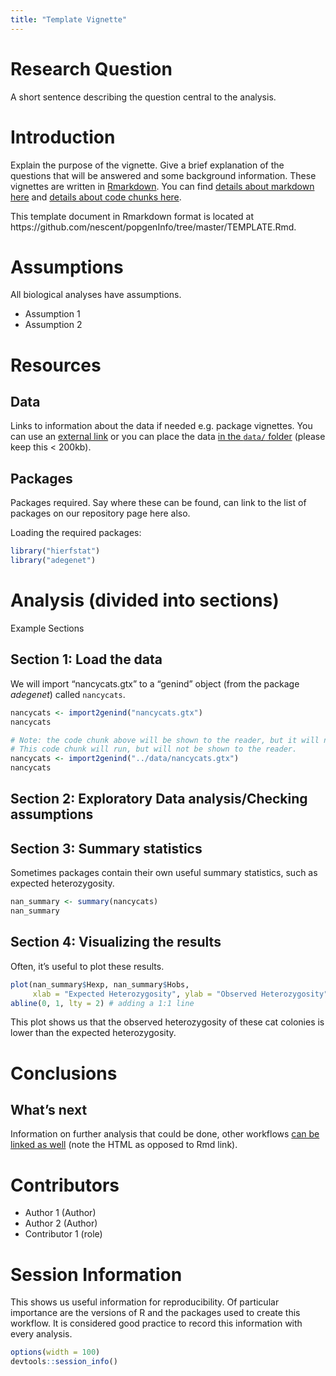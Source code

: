 ```yaml
---
title: "Template Vignette"
---
```


# Research Question

A short sentence describing the question central to the analysis.

# Introduction

Explain the purpose of the vignette. Give a brief explanation of the questions
that will be answered and some background information. These vignettes are
written in [Rmarkdown](http://rmarkdown.rstudio.com). You can find [details
about markdown here](http://rmarkdown.rstudio.com/authoring_basics.html) and
[details about code chunks
here](http://rmarkdown.rstudio.com/authoring_rcodechunks.html).

This template document in Rmarkdown format is located at 
https://github.com/nescent/popgenInfo/tree/master/TEMPLATE.Rmd.

# Assumptions

All biological analyses have assumptions.

- Assumption 1
- Assumption 2

# Resources

## Data

Links to information about the data if needed e.g. package vignettes. You can
use an [external
link](https://github.com/cran/adegenet/blob/master/inst/files/nancycats.gtx) or
you can place the data [in the `data/` folder](https://github.com/nescent/popgenInfo/blob/master/data/nancycats.gtx)
(please keep this < 200kb).

## Packages

Packages required. Say where these can be found, can link to the list of
packages on our repository page here also.

Loading the required packages:  

```r
library("hierfstat")
library("adegenet")
```

# Analysis (divided into sections)

Example Sections

## Section 1: Load the data

We will import "nancycats.gtx" to a "genind" object (from the package
*adegenet*) called `nancycats`.

```r
nancycats <- import2genind("nancycats.gtx")
nancycats
```

```r
# Note: the code chunk above will be shown to the reader, but it will not run.
# This code chunk will run, but will not be shown to the reader.
nancycats <- import2genind("../data/nancycats.gtx")
nancycats
```

## Section 2: Exploratory Data analysis/Checking assumptions  
  
## Section 3: Summary statistics  

Sometimes packages contain their own useful summary statistics, such as expected
heterozygosity.

```r
nan_summary <- summary(nancycats)
nan_summary
```

## Section 4: Visualizing the results

Often, it's useful to plot these results.

```r
plot(nan_summary$Hexp, nan_summary$Hobs, 
     xlab = "Expected Heterozygosity", ylab = "Observed Heterozygosity")
abline(0, 1, lty = 2) # adding a 1:1 line
```

This plot shows us that the observed heterozygosity of these cat colonies is lower
than the expected heterozygosity. 

# Conclusions

## What's next

Information on further analysis that could be done, other workflows [can be
linked as well](DifferentiationSNP.html) (note the HTML as opposed to Rmd link).

# Contributors

- Author 1 (Author)
- Author 2 (Author)
- Contributor 1 (role)

# Session Information

This shows us useful information for reproducibility. Of particular importance
are the versions of R and the packages used to create this workflow. It is
considered good practice to record this information with every analysis.

```r
options(width = 100)
devtools::session_info()
```



